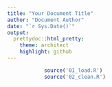 ```yaml
---
title: "Your Document Title"
author: "Document Author"
date: "`r Sys.Date()`"
output:
  prettydoc::html_pretty:
    theme: architect
    highlight: github
---
```


```r
            source('01_load.R')
            source('02_clean.R')
```


